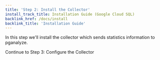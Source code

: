 ```yaml
---
title: 'Step 2: Install the Collector'
install_track_title: Installation Guide (Google Cloud SQL)
backlink_href: /docs/install
backlink_title: 'Installation Guide'
---
```



In this step we'll install the collector which sends statistics information to pganalyze.

<CollectorInstallInstructions />

<Link className="btn btn-success" to="03_configure_the_collector_package">
  Continue to Step 3: Configure the Collector
</Link>
